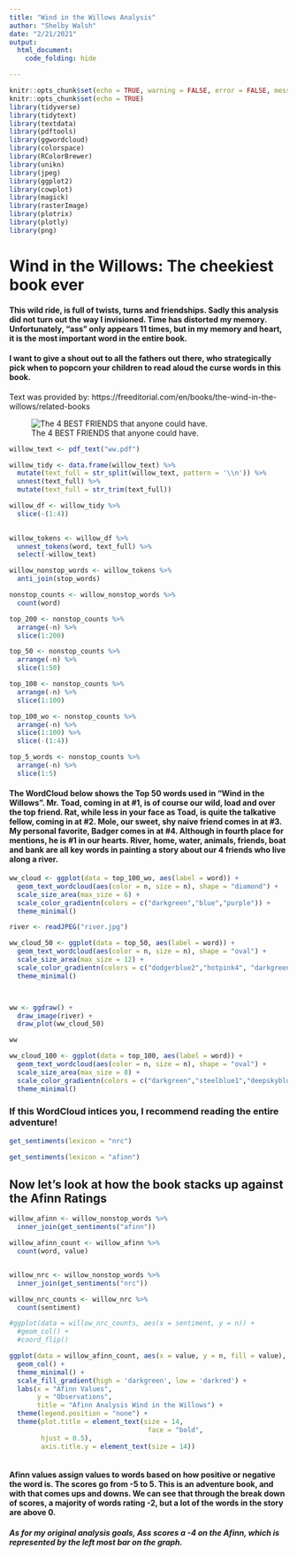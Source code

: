 ```yaml
---
title: "Wind in the Willows Analysis"
author: "Shelby Walsh"
date: "2/21/2021"
output: 
  html_document:
    code_folding: hide

---
```


```r
knitr::opts_chunk$set(echo = TRUE, warning = FALSE, error = FALSE, message = FALSE)
knitr::opts_chunk$set(echo = TRUE)
library(tidyverse)
library(tidytext)
library(textdata)
library(pdftools)
library(ggwordcloud)
library(colorspace)
library(RColorBrewer)
library(unikn)
library(jpeg)
library(ggplot2)
library(cowplot)
library(magick)
library(rasterImage)
library(plotrix)
library(plotly)
library(png)

```

# Wind in the Willows: The cheekiest book ever

#### This wild ride, is full of twists, turns and friendships. Sadly this analysis did not turn out the way I invisioned. Time has distorted my memory. Unfortunately, "ass" only appears 11 times, but in my memory and heart, it is the most important word in the entire book. 

#### I want to give a shout out to all the fathers out there, who strategically pick when to popcorn your children to read aloud the curse words in this book. 

Text was provided by:
https://freeditorial.com/en/books/the-wind-in-the-willows/related-books

![The 4 BEST FRIENDS that anyone could have.](wind.png)

```r
willow_text <- pdf_text("ww.pdf")

willow_tidy <- data.frame(willow_text) %>% 
  mutate(text_full = str_split(willow_text, pattern = '\\n')) %>% 
  unnest(text_full) %>% 
  mutate(text_full = str_trim(text_full)) 
```


```r
willow_df <- willow_tidy %>% 
  slice(-(1:4))
  

willow_tokens <- willow_df %>% 
  unnest_tokens(word, text_full) %>% 
  select(-willow_text)

willow_nonstop_words <- willow_tokens %>% 
  anti_join(stop_words)

nonstop_counts <- willow_nonstop_words %>% 
  count(word)

top_200 <- nonstop_counts %>% 
  arrange(-n) %>% 
  slice(1:200)

top_50 <- nonstop_counts %>% 
  arrange(-n) %>% 
  slice(1:50)

top_100 <- nonstop_counts %>% 
  arrange(-n) %>% 
  slice(1:100)

top_100_wo <- nonstop_counts %>% 
  arrange(-n) %>% 
  slice(1:100) %>% 
  slice(-(1:4))

top_5_words <- nonstop_counts %>% 
  arrange(-n) %>% 
  slice(1:5)

```

#### The WordCloud below shows the Top 50 words used in "Wind in the Willows". Mr. Toad, coming in at #1, is of course our wild, load and over the top friend. Rat, while less in your face as Toad, is quite the talkative fellow, coming in at #2. Mole, our sweet, shy naive friend comes in at #3.  My personal favorite, Badger comes in at #4. Although in fourth place for mentions, he is #1 in our hearts. River, home, water, animals, friends, boat and bank are all key words in painting a story about our 4 friends who live along a river. 


```r
ww_cloud <- ggplot(data = top_100_wo, aes(label = word)) +
  geom_text_wordcloud(aes(color = n, size = n), shape = "diamond") +
  scale_size_area(max_size = 6) +
  scale_color_gradientn(colors = c("darkgreen","blue","purple")) +
  theme_minimal()

river <- readJPEG("river.jpg")

ww_cloud_50 <- ggplot(data = top_50, aes(label = word)) +
  geom_text_wordcloud(aes(color = n, size = n), shape = "oval") +
  scale_size_area(max_size = 12) +
  scale_color_gradientn(colors = c("dodgerblue2","hotpink4", "darkgreen")) +
  theme_minimal()



ww <- ggdraw() +
  draw_image(river) +
  draw_plot(ww_cloud_50)

ww

ww_cloud_100 <- ggplot(data = top_100, aes(label = word)) +
  geom_text_wordcloud(aes(color = n, size = n), shape = "oval") +
  scale_size_area(max_size = 8) +
  scale_color_gradientn(colors = c("darkgreen","steelblue1","deepskyblue")) +
  theme_minimal()

```
### If this WordCloud intices you, I recommend reading the entire adventure!


```r
get_sentiments(lexicon = "nrc")

get_sentiments(lexicon = "afinn")
```



## Now let's look at how the book stacks up against the Afinn Ratings


```r

willow_afinn <- willow_nonstop_words %>% 
  inner_join(get_sentiments("afinn"))

willow_afinn_count <- willow_afinn %>% 
  count(word, value)


willow_nrc <- willow_nonstop_words %>% 
  inner_join(get_sentiments("nrc"))

willow_nrc_counts <- willow_nrc %>% 
  count(sentiment)

#ggplot(data = willow_nrc_counts, aes(x = sentiment, y = n)) +
  #geom_col() +
  #coord_flip()

ggplot(data = willow_afinn_count, aes(x = value, y = n, fill = value), show.legend = FALSE) +
  geom_col() +
  theme_minimal() +
  scale_fill_gradient(high = 'darkgreen', low = 'darkred') +
  labs(x = "Afinn Values",
       y = "Observations",
       title = "Afinn Analysis Wind in the Willows") +
  theme(legend.position = "none") +
  theme(plot.title = element_text(size = 14,
                                   face = "bold",
        hjust = 0.5),
        axis.title.y = element_text(size = 14)) 
  
```

#### Afinn values assign values to words based on how positive or negative the word is. The scores go from -5 to 5. This is an adventure book, and with that comes ups and downs. We can see that through the break down of scores, a majority of words rating -2, but a lot of the words in the story are above 0. 

##### As for my original analysis goals, Ass scores a -4 on the Afinn, which is represented by the left most bar on the graph. 



